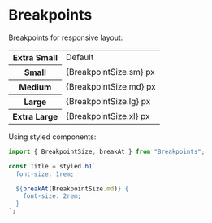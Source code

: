 

<Meta title="Styles/Breakpoints" />

# Breakpoints

Breakpoints for responsive layout:

<table>
  <tr>
    <th>Extra Small</th>
    <td>Default</td>
  </tr>
  <tr>
    <th>Small</th>
    <td>{BreakpointSize.sm} px</td>
  </tr>
  <tr>
    <th>Medium</th>
    <td>{BreakpointSize.md} px</td>
  </tr>
  <tr>
    <th>Large</th>
    <td>{BreakpointSize.lg} px</td>
  </tr>
  <tr>
    <th>Extra Large</th>
    <td>{BreakpointSize.xl} px</td>
  </tr>
</table>

Using styled components:

```js
import { BreakpointSize, breakAt } from "Breakpoints";

const Title = styled.h1`
  font-size: 1rem;

  ${breakAt(BreakpointSize.md)} {
    font-size: 2rem;
  }
`;
```
